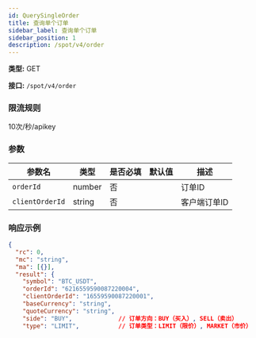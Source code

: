 ```yaml
---
id: QuerySingleOrder
title: 查询单个订单
sidebar_label: 查询单个订单
sidebar_position: 1
description: /spot/v4/order
---
```


**类型:** GET

**接口:** `/spot/v4/order`

### 限流规则

10次/秒/apikey

### 参数

| 参数名            | 类型   | 是否必填 | 默认值 | 描述     |
| --------------- | ------ | --------- | ------- | --------------- |
| `orderId`       | number | 否        |         | 订单ID        |
| `clientOrderId` | string | 否        |         | 客户端订单ID |

### 响应示例

```json title="响应"
{
  "rc": 0,
  "mc": "string",
  "ma": [{}],
  "result": {
    "symbol": "BTC_USDT",
    "orderId": "6216559590087220004",
    "clientOrderId": "16559590087220001",
    "baseCurrency": "string",
    "quoteCurrency": "string",
    "side": "BUY",             // 订单方向：BUY（买入）, SELL（卖出）
    "type": "LIMIT",           // 订单类型：LIMIT（限价）, MARKET（市价）
```